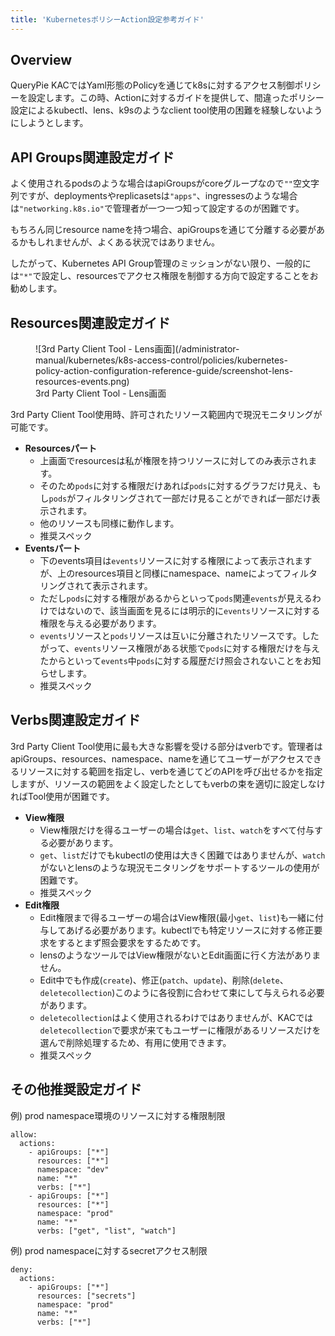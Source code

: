 ```yaml
---
title: 'KubernetesポリシーAction設定参考ガイド'
---
```


## Overview

QueryPie KACではYaml形態のPolicyを通じてk8sに対するアクセス制御ポリシーを設定します。この時、Actionに対するガイドを提供して、間違ったポリシー設定によるkubectl、lens、k9sのようなclient tool使用の困難を経験しないようにしようとします。


## API Groups関連設定ガイド

よく使用されるpodsのような場合はapiGroupsがcoreグループなので`""`空文字列ですが、deploymentsやreplicasetsは`"apps"`、ingressesのような場合は`"networking.k8s.io"`で管理者が一つ一つ知って設定するのが困難です。

もちろん同じresource nameを持つ場合、apiGroupsを通じて分離する必要があるかもしれませんが、よくある状況ではありません。

したがって、Kubernetes API Group管理のミッションがない限り、一般的には`"*"`で設定し、resourcesでアクセス権限を制御する方向で設定することをお勧めします。


## Resources関連設定ガイド

<figure data-layout="center" data-align="center">
![3rd Party Client Tool - Lens画面](/administrator-manual/kubernetes/k8s-access-control/policies/kubernetes-policy-action-configuration-reference-guide/screenshot-lens-resources-events.png)
<figcaption>
3rd Party Client Tool - Lens画面
</figcaption>
</figure>

3rd Party Client Tool使用時、許可されたリソース範囲内で現況モニタリングが可能です。

*  **Resourcesパート**
    * 上画面でresourcesは私が権限を持つリソースに対してのみ表示されます。
    * そのため`pods`に対する権限だけあれば`pods`に対するグラフだけ見え、もし`pods`がフィルタリングされて一部だけ見ることができれば一部だけ表示されます。
    * 他のリソースも同様に動作します。
    * 推奨スペック
*  **Eventsパート**
    * 下のevents項目は`events`リソースに対する権限によって表示されますが、上のresources項目と同様にnamespace、nameによってフィルタリングされて表示されます。
    * ただし`pods`に対する権限があるからといって`pods`関連`events`が見えるわけではないので、該当画面を見るには明示的に`events`リソースに対する権限を与える必要があります。
    * `events`リソースと`pods`リソースは互いに分離されたリソースです。したがって、`events`リソース権限がある状態で`pods`に対する権限だけを与えたからといって`events`中`pods`に対する履歴だけ照会されないことをお知らせします。
    * 推奨スペック


## Verbs関連設定ガイド

3rd Party Client Tool使用に最も大きな影響を受ける部分はverbです。管理者はapiGroups、resources、namespace、nameを通じてユーザーがアクセスできるリソースに対する範囲を指定し、verbを通じてどのAPIを呼び出せるかを指定しますが、リソースの範囲をよく設定したとしてもverbの束を適切に設定しなければTool使用が困難です。

*  **View権限**
    * View権限だけを得るユーザーの場合は`get`、`list`、`watch`をすべて付与する必要があります。
    * `get`、`list`だけでもkubectlの使用は大きく困難ではありませんが、`watch`がないとlensのような現況モニタリングをサポートするツールの使用が困難です。
    * 推奨スペック
*  **Edit権限**
    * Edit権限まで得るユーザーの場合はView権限(最小`get`、`list`)も一緒に付与してあげる必要があります。kubectlでも特定リソースに対する修正要求をするとまず照会要求をするためです。
    * lensのようなツールではView権限がないとEdit画面に行く方法がありません。
    * Edit中でも作成(`create`)、修正(`patch`、`update`)、削除(`delete`、`deletecollection`)このように各役割に合わせて束にして与えられる必要があります。
    * `deletecollection`はよく使用されるわけではありませんが、KACでは`deletecollection`で要求が来てもユーザーに権限があるリソースだけを選んで削除処理するため、有用に使用できます。
    * 推奨スペック


## その他推奨設定ガイド

例) prod namespace環境のリソースに対する権限制限
```
allow:
  actions:
    - apiGroups: ["*"]
      resources: ["*"]
      namespace: "dev"
      name: "*"
      verbs: ["*"]
    - apiGroups: ["*"]
      resources: ["*"]
      namespace: "prod"
      name: "*"
      verbs: ["get", "list", "watch"]
```

例) prod namespaceに対するsecretアクセス制限
```
deny:
  actions:
    - apiGroups: ["*"]
      resources: ["secrets"]
      namespace: "prod"
      name: "*"
      verbs: ["*"]
```
